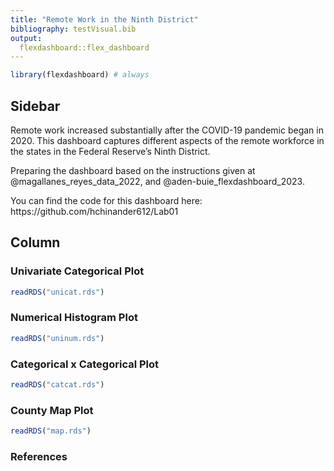 ```yaml
---
title: "Remote Work in the Ninth District"
bibliography: testVisual.bib
output: 
  flexdashboard::flex_dashboard
---
```


```r
library(flexdashboard) # always

```

## Sidebar {.sidebar}

Remote work increased substantially after the COVID-19 pandemic began in 2020. This dashboard captures different aspects of the remote workforce in the states in the Federal Reserve's Ninth District. 

Preparing the dashboard based on the instructions given at @magallanes_reyes_data_2022, and @aden-buie_flexdashboard_2023. 

You can find the code for this dashboard here: https://github.com/hchinander612/Lab01

## Column {.tabset .tabset-fade}


### Univariate Categorical Plot 

```r
readRDS("unicat.rds")
```

### Numerical Histogram Plot

```r
readRDS("uninum.rds")
```


### Categorical x Categorical Plot

```r
readRDS("catcat.rds")
```


### County Map Plot

```r
readRDS("map.rds")
```


### References 

```r



```
